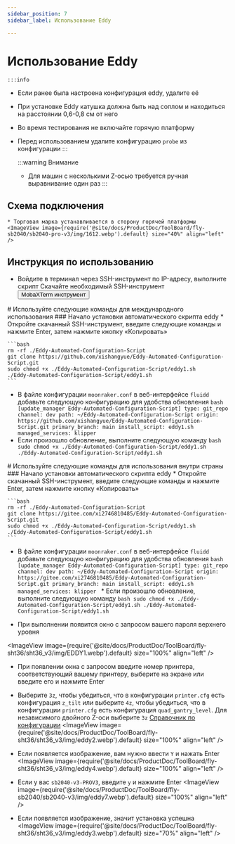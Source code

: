 ```yaml
---
sidebar_position: 7
sidebar_label: Использование Eddy

---
```



# Использование Eddy

    :::info
  * Если ранее была настроена конфигурация eddy, удалите её
  * При установке Eddy катушка должна быть над соплом и находиться на расстоянии 0,6-0,8 см от него
  * Во время тестирования не включайте горячую платформу
  * Перед использованием удалите конфигурацию `probe` из конфигурации
    :::

    :::warning Внимание
    * Для машин с несколькими Z-осью требуется ручная выравнивание один раз
    :::


## Схема подключения

    * Торговая марка устанавливается в сторону горячей платформы
    <ImageView image={require('@site/docs/ProductDoc/ToolBoard/fly-sb2040/sb2040-pro-v3/img/1612.webp').default} size="40%" align="left" />


## Инструкция по использованию
   * Войдите в терминал через SSH-инструмент по IP-адресу, выполните скрипт
    Скачайте необходимый SSH-инструмент <Button variant="contained" disableElevation component="a" rel="noopener" href="/docs/ResDownload/auxiliary_software/">MobaXTerm инструмент</Button>


<Tabs>
  <TabItem value="eddy1" label="Использование за рубежом">
    # Используйте следующие команды для международного использования
    ### Начало установки автоматического скрипта eddy
    * Откройте скачанный SSH-инструмент, введите следующие команды и нажмите Enter, затем нажмите кнопку «Копировать»
    
    ```bash
    rm -rf ./Eddy-Automated-Configuration-Script
    git clone https://github.com/xishangyue/Eddy-Automated-Configuration-Script.git
    sudo chmod +x ./Eddy-Automated-Configuration-Script/eddy1.sh
    ./Eddy-Automated-Configuration-Script/eddy1.sh
    ```
   * В файле конфигурации `moonraker.conf` в веб-интерфейсе `fluidd` добавьте следующую конфигурацию для удобства обновления
    ```bash
    [update_manager Eddy-Automated-Configuration-Script]
    type: git_repo
    channel: dev
    path: ~/Eddy-Automated-Configuration-Script
    origin: https://github.com/xishangyue/Eddy-Automated-Configuration-Script.git
    primary_branch: main
    install_script: eddy1.sh
    managed_services: klipper
    ```
   * Если произошло обновление, выполните следующую команду
    ```bash
    sudo chmod +x ./Eddy-Automated-Configuration-Script/eddy1.sh
    ./Eddy-Automated-Configuration-Script/eddy1.sh
    ```
</TabItem>

  <TabItem value="eddy2" label="Использование внутри страны">
# Используйте следующие команды для использования внутри страны
### Начало установки автоматического скрипта eddy
    * Откройте скачанный SSH-инструмент, введите следующие команды и нажмите Enter, затем нажмите кнопку «Копировать»
    
    ```bash
    rm -rf ./Eddy-Automated-Configuration-Script
    git clone https://gitee.com/xi2746810485/Eddy-Automated-Configuration-Script.git
    sudo chmod +x ./Eddy-Automated-Configuration-Script/eddy1.sh
    ./Eddy-Automated-Configuration-Script/eddy1.sh
    ```
   * В файле конфигурации `moonraker.conf` в веб-интерфейсе `fluidd` добавьте следующую конфигурацию для удобства обновления
    ```bash
    [update_manager Eddy-Automated-Configuration-Script]
    type: git_repo
    channel: dev
    path: ~/Eddy-Automated-Configuration-Script
    origin: https://gitee.com/xi2746810485/Eddy-Automated-Configuration-Script.git
    primary_branch: main
    install_script: eddy1.sh
    managed_services: klipper
    ```
    * Если произошло обновление, выполните следующую команду
    ```bash
    sudo chmod +x ./Eddy-Automated-Configuration-Script/eddy1.sh
    ./Eddy-Automated-Configuration-Script/eddy1.sh
    ```
  </TabItem>
</Tabs>


* При выполнении появится окно с запросом вашего пароля верхнего уровня

<ImageView image={require('@site/docs/ProductDoc/ToolBoard/fly-sht36/sht36_v3/img/EDDY1.webp').default} size="100%" align="left" />

* При появлении окна с запросом введите номер принтера, соответствующий вашему принтеру, выберите на экране или введите его и нажмите Enter
* Выберите `3z`, чтобы убедиться, что в конфигурации `printer.cfg` есть конфигурация `z_tilt` или выберите `4z`, чтобы убедиться, что в конфигурации `printer.cfg` есть конфигурация `quad_gantry_level`. Для независимого двойного Z-оси выберите `3z` [Справочник по конфигурации](https://mellow.klipper.cn/docs/category/klipper-%E5%8F%82%E8%80%83%E9%85%8D%E7%BD%AE)
<ImageView image={require('@site/docs/ProductDoc/ToolBoard/fly-sht36/sht36_v3/img/eddy2.webp').default} size="100%" align="left" />

* Если появляется изображение, вам нужно ввести `Y` и нажать Enter
<ImageView image={require('@site/docs/ProductDoc/ToolBoard/fly-sht36/sht36_v3/img/eddy4.webp').default} size="100%" align="left" />

* Если у вас `sb2040-v3-PROV3`, введите `y` и нажмите Enter
<ImageView image={require('@site/docs/ProductDoc/ToolBoard/fly-sb2040/sb2040-v3/img/eddy7.webp').default} size="100%" align="left" />

* Если появляется изображение, значит установка успешна
<ImageView image={require('@site/docs/ProductDoc/ToolBoard/fly-sht36/sht36_v3/img/eddy3.webp').default} size="70%" align="left" />

<LDC1612 />
